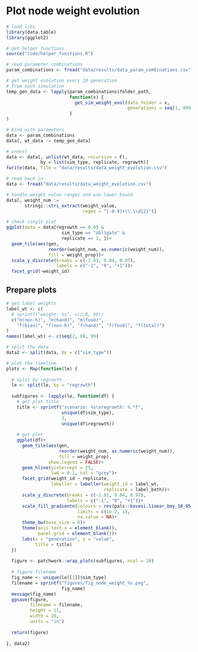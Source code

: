 
# Plot node weight evolution

```r
# load libs
library(data.table)
library(ggplot2)

# get helper functions
source("code/helper_functions.R")
```

```r
# read parameter combinations
param_combinations <- fread("data/results/data_param_combinations.csv")

# get weight evolution every 10 generation
# from each simulation
temp_gen_data <- lapply(param_combinations$folder_path, 
                        function(x) {
                          get_sim_weight_evol(data_folder = x,
                                              generations = seq(1, 999, 25))
                        }
)
```

```r
# bind with parameters
data <- param_combinations
data[, wt_data := temp_gen_data]

# unnest
data <- data[, unlist(wt_data, recursive = F),
             by = list(sim_type, replicate, regrowth)]
fwrite(data, file = "data/results/data_weight_evolution.csv")
```

```r
# read back in
data <- fread("data/results/data_weight_evolution.csv")

# handle weight value ranges and use lower bound
data[, weight_num := 
       stringi::stri_extract(weight_value, 
                             regex = "[-0-9]+\\.\\d{2}")]
```

```r
# check single plot
ggplot(data = data[regrowth == 0.05 & 
                     sim_type == "obligate" &
                     replicate == 1, ])+
  geom_tile(aes(gen, 
                reorder(weight_num, as.numeric(weight_num)), 
                fill = weight_prop))+
  scale_y_discrete(breaks = c(-1.01, 0.04, 0.97),
                   labels = c("-1", "0", "+1"))+
  facet_grid(~weight_id)
```


## Prepare plots

```r
# get label weights
label_wt <- c(
  # sprintf("weight: %s", c(2:8, 99))
  c("m(non-h)", "m(hand)", "m(food)",
    "f(bias)", "f(non-h)", "f(hand)", "f(food)", "f(total)")
)
names(label_wt) <- c(seq(2, 8), 99)

# split the data
data2 <- split(data, by = c("sim_type"))

# plot the timeline
plots <- Map(function(le) {
  
  # split by regrowth
  le <- split(le, by = "regrowth")
  
  subfigures <- lapply(le, function(df) {
    # get plot title
    title <- sprintf("scenario: %s\nregrowth: %.*f",
                     unique(df$sim_type),
                     3,
                     unique(df$regrowth)) 
    
    # get plot
    ggplot(df)+
      geom_tile(aes(gen, 
                    reorder(weight_num, as.numeric(weight_num)), 
                    fill = weight_prop),
                show.legend = FALSE)+
      geom_hline(yintercept = 25,
                 lwd = 0.1, col = "grey")+
      facet_grid(weight_id ~ replicate, 
                 labeller = labeller(weight_id = label_wt,
                                     replicate = label_both))+
      scale_y_discrete(breaks = c(-1.01, 0.04, 0.97),
                       labels = c("-1", "0", "+1"))+
      scale_fill_gradientn(colours = rev(pals::kovesi.linear_bmy_10_95_c78(10)),
                           limits = c(1e-2, 1),
                           na.value = NA)+
      theme_bw(base_size = 8)+
      theme(axis.text.x = element_blank(),
            panel.grid = element_blank())+
      labs(x = "generation", y = "value",
           title = title)
  })
  
  figure <- patchwork::wrap_plots(subfigures, ncol = 10)
  
  # figure filename
  fig_name <- unique(le[[1]]$sim_type)
  filename = sprintf("figures/fig_node_weight_%s.png",
                     fig_name)
  message(fig_name)
  ggsave(figure,
         filename = filename,
         height = 11,
         width = 20,
         units = "in")
  
  return(figure)
  
}, data2)


```

